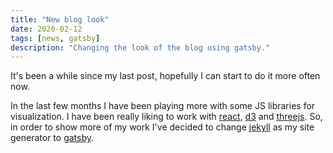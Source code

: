 ```yaml
---
title: "New blog look"
date: 2020-02-12
tags: [news, gatsby]
description: "Changing the look of the blog using gatsby."
---
```


It's been a while since my last post, hopefully I can start to do it more often now.

In the last few months I have been playing more with some JS libraries for visualization. I have been really liking to work with [react](https://reactjs.org), [d3](https://d3js.org) and [threejs](https://threejs.org). So, in order to show more of my work I've decided to change [jekyll](https://jekyllrb.com) as my site generator to [gatsby](https://www.gatsbyjs.org).
